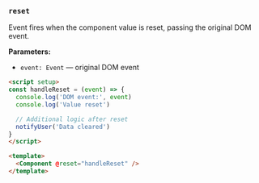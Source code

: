 ### `reset`

Event fires when the component value is reset, passing the original DOM event.

**Parameters:**
- `event: Event` — original DOM event

```html
<script setup>
const handleReset = (event) => {
  console.log('DOM event:', event)
  console.log('Value reset')

  // Additional logic after reset
  notifyUser('Data cleared')
}
</script>

<template>
  <Component @reset="handleReset" />
</template>
```

